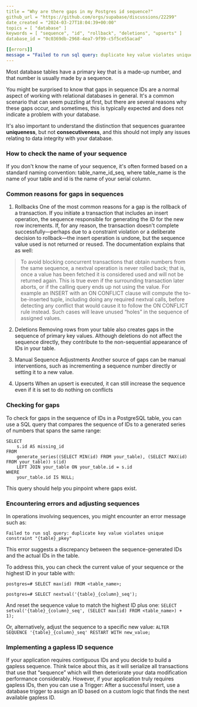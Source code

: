 ```yaml
---
title = "Why are there gaps in my Postgres id sequence?"
github_url = "https://github.com/orgs/supabase/discussions/22299"
date_created = "2024-03-27T18:04:39+00:00"
topics = [ "database" ]
keywords = [ "sequence", "id", "rollback", "deletions", "upserts" ]
database_id = "0c0369db-2968-4ea7-9f99-c5f5ce55acad"

[[errors]]
message = "Failed to run sql query: duplicate key value violates unique constraint \"{table}_pkey\""
---
```


Most database tables have a primary key that is a made-up number, and that number is usually made by a sequence.

You might be surprised to know that gaps in sequence IDs are a normal aspect of working with relational databases in general. It's a common scenario that can seem puzzling at first, but there are several reasons why these gaps occur, and sometimes, this is typically expected and does not indicate a problem with your database.

It's also important to understand the distinction that sequences guarantee **uniqueness**, but not **consecutiveness**, and this should not imply any issues relating to data integrity with your database.

### How to check the name of your sequence

If you don't know the name of your sequence, it's often formed based on a standard naming convention: table_name_id_seq, where table_name is the name of your table and id is the name of your serial column.

### Common reasons for gaps in sequences

1. Rollbacks
   One of the most common reasons for a gap is the rollback of a transaction. If you initiate a transaction that includes an insert operation, the sequence responsible for generating the ID for the new row increments. If, for any reason, the transaction doesn't complete successfully—perhaps due to a constraint violation or a deliberate decision to rollback—the insert operation is undone, but the sequence value used is not returned or reused. The documentation explains that as well:

> To avoid blocking concurrent transactions that obtain numbers from the same sequence, a nextval operation is never rolled back; that is, once a value has been fetched it is considered used and will not be returned again. This is true even if the surrounding transaction later aborts, or if the calling query ends up not using the value. For example an INSERT with an ON CONFLICT clause will compute the to-be-inserted tuple, including doing any required nextval calls, before detecting any conflict that would cause it to follow the ON CONFLICT rule instead. Such cases will leave unused “holes” in the sequence of assigned values.

2. Deletions
   Removing rows from your table also creates gaps in the sequence of primary key values. Although deletions do not affect the sequence directly, they contribute to the non-sequential appearance of IDs in your table.

3. Manual Sequence Adjustments
   Another source of gaps can be manual interventions, such as incrementing a sequence number directly or setting it to a new value.

4. Upserts
   When an upsert is executed, it can still increase the sequence even if it is set to do nothing on conflicts

### Checking for gaps

To check for gaps in the sequence of IDs in a PostgreSQL table, you can use a SQL query that compares the sequence of IDs to a generated series of numbers that spans the same range:

```
SELECT
    s.id AS missing_id
FROM
    generate_series((SELECT MIN(id) FROM your_table), (SELECT MAX(id) FROM your_table)) s(id)
    LEFT JOIN your_table ON your_table.id = s.id
WHERE
    your_table.id IS NULL;
```

This query should help you pinpoint where gaps exist.

### Encountering errors and adjusting sequences

In operations involving sequences, you might encounter an error message such as:

`Failed to run sql query: duplicate key value violates unique constraint "{table}_pkey"`

This error suggests a discrepancy between the sequence-generated IDs and the actual IDs in the table.

To address this, you can check the current value of your sequence or the highest ID in your table with:

```
postgres=# SELECT max(id) FROM <table_name>;

postgres=# SELECT nextval('{table}_{column}_seq');
```

And reset the sequence value to match the highest ID plus one:
`SELECT setval('{table}_{column}_seq', (SELECT max(id) FROM <table_name>) + 1);`

Or, alternatively, adjust the sequence to a specific new value:
`ALTER SEQUENCE '{table}_{column}_seq' RESTART WITH new_value;`

### Implementing a gapless ID sequence

If your application requires contiguous IDs and you decide to build a gapless sequence. Think twice about this, as it will serialize all transactions that use that “sequence” which will then deteriorate your data modification performance considerably. However, if your application truly requires gapless IDs, then you can use a Trigger: After a successful insert, use a database trigger to assign an ID based on a custom logic that finds the next available gapless ID.
